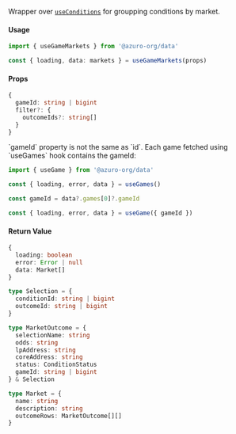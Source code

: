 
Wrapper over [`useConditions`](/guides/sdk/data-hooks/useConditions) for groupping conditions by market.

#### Usage

```ts
import { useGameMarkets } from '@azuro-org/data'

const { loading, data: markets } = useGameMarkets(props)
```

#### Props

```ts
{
  gameId: string | bigint
  filter?: {
    outcomeIds?: string[]
  }
}
```

<Callout type="warning">
  `gameId` property is not the same as `id`. Each game fetched using `useGames` hook contains the gameId:

  ```ts
  import { useGame } from '@azuro-org/data'

  const { loading, error, data } = useGames()

  const gameId = data?.games[0]?.gameId

  const { loading, error, data } = useGame({ gameId })
  ```
</Callout>


#### Return Value

```ts
{
  loading: boolean
  error: Error | null
  data: Market[]
}
```

```ts
type Selection = {
  conditionId: string | bigint
  outcomeId: string | bigint
}

type MarketOutcome = {
  selectionName: string
  odds: string
  lpAddress: string
  coreAddress: string
  status: ConditionStatus
  gameId: string | bigint
} & Selection

type Market = {
  name: string
  description: string
  outcomeRows: MarketOutcome[][]
}
```

